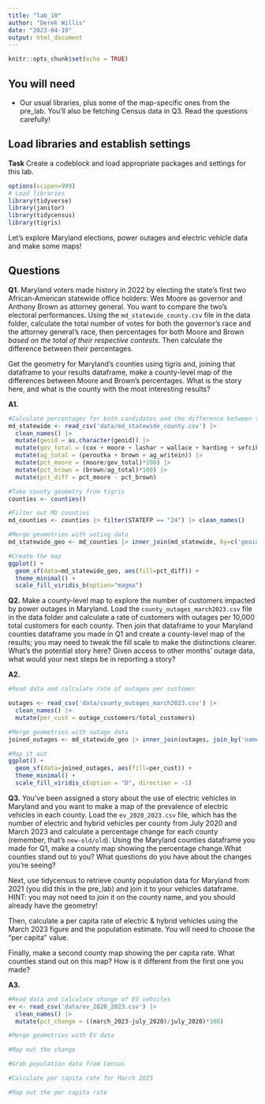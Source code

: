 ```yaml
---
title: "lab_10"
author: "Derek Willis"
date: "2023-04-19"
output: html_document
---
```


```r
knitr::opts_chunk$set(echo = TRUE)
```

## You will need

-   Our usual libraries, plus some of the map-specific ones from the pre_lab. You'll also be fetching Census data in Q3. Read the questions carefully!

## Load libraries and establish settings

**Task** Create a codeblock and load appropriate packages and settings for this lab.

```r
options(scipen=999)
# Load libraries
library(tidyverse)
library(janitor)
library(tidycensus)
library(tigris)
```

Let's explore Maryland elections, power outages and electric vehicle data and make some maps!

## Questions

**Q1.** Maryland voters made history in 2022 by electing the state's first two African-American statewide office holders: Wes Moore as governor and Anthony Brown as attorney general. You want to compare the two's electoral performances. Using the `md_statewide_county.csv` file in the data folder, calculate the total number of votes for both the governor's race and the attorney general's race, then percentages for both Moore and Brown *based on the total of their respective contests*. Then calculate the difference between their percentages.

Get the geometry for Maryland's counties using tigris and, joining that dataframe to your results dataframe, make a county-level map of the differences between Moore and Brown's percentages. What is the story here, and what is the county with the most interesting results?

**A1.**

```r
#Calculate percentages for both candidates and the difference between them per county
md_statewide <- read_csv('data/md_statewide_county.csv') |> 
  clean_names() |> 
  mutate(geoid = as.character(geoid)) |>
  mutate(gov_total = (cox + moore + lashar + wallace + harding + sefcik + gov_writein)) |>
  mutate(ag_total = (peroutka + brown + ag_writein)) |>
  mutate(pct_moore = (moore/gov_total)*100) |>
  mutate(pct_brown = (brown/ag_total)*100) |>
  mutate(pct_diff = pct_moore - pct_brown)
```

```r
#Take county geometry from tigris
counties <- counties()

#Filter out MD counties
md_counties <- counties |> filter(STATEFP == "24") |> clean_names()
```

```r
#Merge geometries with voting data
md_statewide_geo <- md_counties |> inner_join(md_statewide, by=c('geoid'))
```

```r
#Create the map
ggplot() +
  geom_sf(data=md_statewide_geo, aes(fill=pct_diff)) +
  theme_minimal() +
  scale_fill_viridis_b(option="magma")
```

**Q2.** Make a county-level map to explore the number of customers impacted by power outages in Maryland. Load the `county_outages_march2023.csv` file in the data folder and calculate a rate of customers with outages per 10,000 total customers for each county. Then join that dataframe to your Maryland counties dataframe you made in Q1 and create a county-level map of the results; you may need to tweak the fill scale to make the distinctions clearer. What's the potential story here? Given access to other months' outage data, what would your next steps be in reporting a story?

**A2.**

```r
#Read data and calculate rate of outages per customer

outages <- read_csv('data/county_outages_march2023.csv') |>
  clean_names() |>
  mutate(per_cust = outage_customers/total_customers)
```

```r
#Merge geometries with outage data
joined_outages <- md_statewide_geo |> inner_join(outages, join_by('name' == 'county'))
```

```r
#Map it out
ggplot() +
  geom_sf(data=joined_outages, aes(fill=per_cust)) +
  theme_minimal() +
  scale_fill_viridis_c(option = "D", direction = -1)
```

**Q3.** You've been assigned a story about the use of electric vehicles in Maryland and you want to make a map of the prevalence of electric vehicles in each county. Load the `ev_2020_2023.csv` file, which has the number of electric and hybrid vehicles per county from July 2020 and March 2023 and calculate a percentage change for each county (remember, that's `new-old/old`). Using the Maryland counties dataframe you made for Q1, make a county map showing the percentage change.What counties stand out to you? What questions do you have about the changes you're seeing?

Next, use tidycensus to retrieve county population data for Maryland from 2021 (you did this in the pre_lab) and join it to your vehicles dataframe. HINT: you may not need to join it on the county name, and you should already have the geometry!

Then, calculate a per capita rate of electric & hybrid vehicles using the March 2023 figure and the population estimate. You will need to choose the "per capita" value.

Finally, make a second county map showing the per capita rate. What counties stand out on this map? How is it different from the first one you made?

**A3.**

```r
#Read data and calculate change of EV vehicles
ev <- read_csv('data/ev_2020_2023.csv') |> 
  clean_names() |>
  mutate(pct_change = ((march_2023-july_2020)/july_2020)*100)
```

```r
#Merge geometries with EV data

```

```r
#Map out the change

```

```r
#Grab population data from Census

```

```r
#Calculate per capita rate for March 2023

```

```r
#Map out the per capita rate

```
